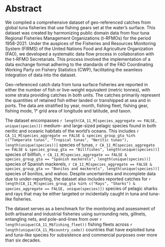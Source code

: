 # Abstract

We compiled a comprehensive dataset of geo-referenced catches from global tuna fisheries that use fishing gears set at the water's surface. This dataset was created by harmonizing public domain data from four tuna Regional Fisheries Management Organizations (t-RFMOs) for the period 1958-2021. Under the auspices of the Fisheries and Resources Monitoring System (FIRMS) of the United Nations Food and Agriculture Organization (FAO), we developed a systematic data flow process in collaboration with the t-RFMO Secretariats. This process involved the implementation of a data exchange format adhering to the standards of the FAO Coordinating Working Party on Fishery Statistics (CWP), facilitating the seamless integration of data into the dataset.

Geo-referenced catch data from tuna surface fisheries are reported in either the number of fish or live-weight equivalent (metric tonnes), with some strata providing catches in both units. The catches primarily represent the quantities of retained fish either landed or transhipped at sea and in ports. The data are stratified by year, month, fishing fleet, fishing gear, fishing mode, 1&deg; grid area of longitude and latitude, and taxon.

The dataset encompasses `r length(CA_11_M[species_aggregate == FALSE, unique(species)])` medium- and large-sized pelagic species found in both neritic and oceanic habitats of the world's oceans. This includes `r CA_11_M[species_aggregate == FALSE & species_group_gta %in% c("Temperate tunas", "Tropical tunas", "Neritic tunas"), length(unique(species))]` species of tunas, `r CA_11_M[species_aggregate == FALSE & species_group_gta == "Billfishes", length(unique(species))]` species of billfish, `r CA_11_M[species_aggregate == FALSE & species_group_gta == "Spanish mackerels", length(unique(species))]` species of Spanish mackerels, `r CA_11_M[species_aggregate == FALSE & species_group_gta == "Bonitos and mackerels", length(unique(species))]` species of bonitos, and wahoo. Despite uncertainties and incomplete data due to under-reporting, the dataset also includes reported catches for `r length(CA_11_M[species_group_gta %in% c("Rays", "Sharks") & species_aggregate == FALSE, unique(species)])` species of pelagic sharks and rays that may be either targeted or incidentally caught in tuna and tuna-like fisheries.

The dataset serves as a benchmark for the monitoring and assessment of both artisanal and industrial fisheries using surrounding nets, gillnets, entangling nets, and pole-and-lines from over `r length(unique(CA_11_M$fishing_fleet))` fishing fleets across `r length(unique(CA_11_M$country_code))` countries that have exploited tuna and tuna-like species for subsistence and commercial purposes over more than six decades.

\pagebreak